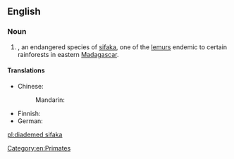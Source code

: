 ==English==
{{rfi}}
{{wikipedia}}
{{wikispecies|Propithecus diadema}}
===Noun===
{{en-noun|head=[[diademed]] [[sifaka]]}}

# {{taxlink|Propithecus diadema|species}}, an endangered species of [[sifaka]], one of the [[lemur]]s endemic to certain rainforests in eastern [[Madagascar]].

====Translations====
{{trans-top|''Propithecus diadema''}}
* Chinese: 
*: Mandarin: {{t|cmn|冕狐猴|tr=miǎnhúhóu|sc=Hani}}
{{trans-mid}}
* Finnish: {{t-|fi|diadeemisifaka}}
* German: {{t-|de|Diademsifaka|m}}
{{trans-bottom}}

[[Category:en:Primates]]

[[pl:diademed sifaka]]
